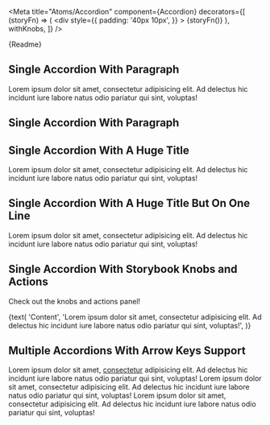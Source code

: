 
<Meta
  title="Atoms/Accordion"
  component={Accordion}
  decorators={[
    (storyFn) => (
      <div
        style={{
          padding: '40px 10px',
        }}
      >
        {storyFn()}
      </div>
    ),
    withKnobs,
  ]}
/>

<Description>{Readme}</Description>

## Single Accordion With Paragraph

<Preview>
  <Story name="Single Accordion With Paragraph">
    <Accordion title="Only a paragraph" id="one">
      <Paragraph gutterBottom={0}>
        Lorem ipsum dolor sit amet, consectetur adipisicing elit. Ad delectus
        hic incidunt iure labore natus odio pariatur qui sint, voluptas!
      </Paragraph>
    </Accordion>
  </Story>
</Preview>

## Single Accordion With Paragraph

<Preview>
  <Story name="Single Accordion With Custom Content">
    <Accordion title="With custom content" id="one">
      <Icon padding={4} size={48}>
        <FacebookPadded />
      </Icon>
    </Accordion>
  </Story>
</Preview>

## Single Accordion With A Huge Title

<Preview>
  <Story name="Single Accordion With A Huge Title">
    <Accordion
      title="Lorem ipsum dolor sit amet, consectetur adipisicing elit. Adipisci aperiam consequatur id, ipsum, libero minima praesentium qui recusandae repellat, repellendus reprehenderit vel? Amet beatae consequatur debitis, ex, fuga hic id itaque laborum neque odio officia optio perferendis tempore tenetur totam."
      id="one"
    >
      <Paragraph gutterBottom={0}>
        Lorem ipsum dolor sit amet, consectetur adipisicing elit. Ad delectus
        hic incidunt iure labore natus odio pariatur qui sint, voluptas!
      </Paragraph>
    </Accordion>
  </Story>
</Preview>

## Single Accordion With A Huge Title But On One Line

<Preview>
  <Story name="Single Accordion With A Huge Title But On One Line">
    <Accordion
      title="Lorem ipsum dolor sit amet, consectetur adipisicing elit. Adipisci aperiam consequatur id, ipsum, libero minima praesentium qui recusandae repellat, repellendus reprehenderit vel? Amet beatae consequatur debitis, ex, fuga hic id itaque laborum neque odio officia optio perferendis tempore tenetur totam."
      id="one"
      noMultiline
    >
      <Paragraph gutterBottom={0}>
        Lorem ipsum dolor sit amet, consectetur adipisicing elit. Ad delectus
        hic incidunt iure labore natus odio pariatur qui sint, voluptas!
      </Paragraph>
    </Accordion>
  </Story>
</Preview>

## Single Accordion With Storybook Knobs and Actions

Check out the knobs and actions panel!

<Preview>
  <Story name="Single Accordion With A Controlled State">
    <Accordion
      title={text('Title', 'Customize me!')}
      id="one"
      isOpen={boolean('Open Accordion')}
      noMultiline={boolean('Toggle Multiline')}
      onToggle={action('I Toggled!')}
    >
      <Paragraph gutterBottom={0}>
        {text(
          'Content',
          'Lorem ipsum dolor sit amet, consectetur adipisicing elit. Ad delectus hic incidunt iure labore natus odio pariatur qui sint, voluptas!',
        )}
      </Paragraph>
    </Accordion>
  </Story>
</Preview>

## Multiple Accordions With Arrow Keys Support

<Preview>
  <Story name="Multiple Accordions With Arrow Keys Support">
    <AccordionWrapper>
      <Accordion title="Example one" id="one">
        <Paragraph gutterBottom={0}>
          Lorem ipsum dolor sit amet, <a href="#">consectetur</a> adipisicing elit. Ad delectus
          hic incidunt iure labore natus odio pariatur qui sint, voluptas!
        </Paragraph>
      </Accordion>
      <Accordion title="Example two" id="two">
        <Paragraph gutterBottom={0}>
          Lorem ipsum dolor sit amet, consectetur adipisicing elit. Ad delectus
          hic incidunt iure labore natus odio pariatur qui sint, voluptas!
        </Paragraph>
      </Accordion>
      <Accordion title="Example three" id="three">
        <Paragraph gutterBottom={0}>
          Lorem ipsum dolor sit amet, consectetur adipisicing elit. Ad delectus
          hic incidunt iure labore natus odio pariatur qui sint, voluptas!
        </Paragraph>
      </Accordion>
    </AccordionWrapper>
  </Story>
</Preview>
